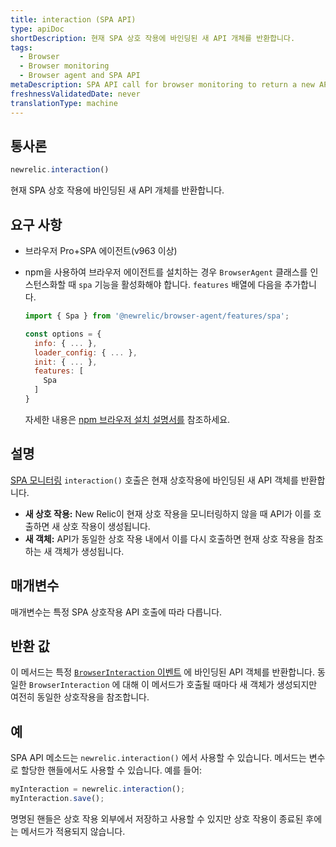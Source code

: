 ```yaml
---
title: interaction (SPA API)
type: apiDoc
shortDescription: 현재 SPA 상호 작용에 바인딩된 새 API 개체를 반환합니다.
tags:
  - Browser
  - Browser monitoring
  - Browser agent and SPA API
metaDescription: SPA API call for browser monitoring to return a new API object that is bound to the current interaction.
freshnessValidatedDate: never
translationType: machine
---
```


## 통사론

```js
newrelic.interaction()
```

현재 SPA 상호 작용에 바인딩된 새 API 개체를 반환합니다.

## 요구 사항

* 브라우저 Pro+SPA 에이전트(v963 이상)

* npm을 사용하여 브라우저 에이전트를 설치하는 경우 `BrowserAgent` 클래스를 인스턴스화할 때 `spa` 기능을 활성화해야 합니다. `features` 배열에 다음을 추가합니다.

  ```js
  import { Spa } from '@newrelic/browser-agent/features/spa';

  const options = {
    info: { ... },
    loader_config: { ... },
    init: { ... },
    features: [
      Spa
    ]
  }
  ```

  자세한 내용은 [npm 브라우저 설치 설명서를](https://www.npmjs.com/package/@newrelic/browser-agent#new-relic-browser-agent) 참조하세요.

## 설명

[SPA 모니터링](/docs/browser/single-page-app-monitoring/get-started/introduction-single-page-app-monitoring) `interaction()` 호출은 현재 상호작용에 바인딩된 새 API 객체를 반환합니다.

* **새 상호 작용:** New Relic이 현재 상호 작용을 모니터링하지 않을 때 API가 이를 호출하면 새 상호 작용이 생성됩니다.
* **새 객체:** API가 동일한 상호 작용 내에서 이를 다시 호출하면 현재 상호 작용을 참조하는 새 객체가 생성됩니다.

## 매개변수

매개변수는 특정 SPA 상호작용 API 호출에 따라 다릅니다.

## 반환 값

이 메서드는 특정 [`BrowserInteraction` 이벤트](/docs/insights/explore-data/attributes/browser-default-attributes-insights#browserinteraction-attributes) 에 바인딩된 API 객체를 반환합니다. 동일한 `BrowserInteraction` 에 대해 이 메서드가 호출될 때마다 새 객체가 생성되지만 여전히 동일한 상호작용을 참조합니다.

## 예

SPA API 메소드는 `newrelic.interaction()` 에서 사용할 수 있습니다. 메서드는 변수로 할당한 핸들에서도 사용할 수 있습니다. 예를 들어:

```js
myInteraction = newrelic.interaction();
myInteraction.save();
```

명명된 핸들은 상호 작용 외부에서 저장하고 사용할 수 있지만 상호 작용이 종료된 후에는 메서드가 적용되지 않습니다.